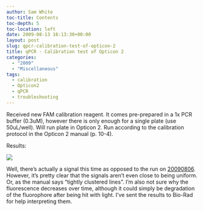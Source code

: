 ```yaml
---
author: Sam White
toc-title: Contents
toc-depth: 5
toc-location: left
date: 2009-08-13 16:13:30+00:00
layout: post
slug: qpcr-calibration-test-of-opticon-2
title: qPCR - Calibration test of Opticon 2
categories:
  - "2009"
  - "Miscellaneous"
tags:
  - calibration
  - Opticon2
  - qPCR
  - troubleshooting
---
```


Received new FAM calibration reagent. It comes pre-prepared in a 1x PCR buffer (0.3uM), however there is only enough for a single plate (use 50uL/well). Will run plate in Opticon 2. Run according to the calibration protocol in the Opticon 2 manual (p. 10-4).

Results:

![](https://eagle.fish.washington.edu/Arabidopsis/20090813%20Calibration%20Test.jpg)

Well, there's actually a signal this time as opposed to the run on [20090806](/Sam%27s+Working+Notebook+Jun-Aug+2009#sjw20090806). However, it's pretty clear that the signals aren't even close to being uniform. Or, as the manual says "tightly clustered lines". I'm also not sure why the fluorescence decreases over time, although it could simply be degradation of the fluorophore after being hit with light. I've sent the results to Bio-Rad for help interpreting them.
